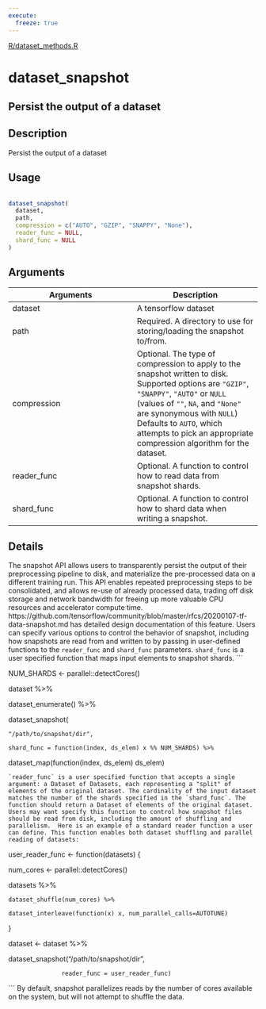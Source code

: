 ```yaml
---
execute:
  freeze: true
---
```


[R/dataset_methods.R](https://github.com/rstudio/tfdatasets//blob/main/R/dataset_methods.R#L1368) 

# dataset_snapshot

## Persist the output of a dataset

## Description
 Persist the output of a dataset 


## Usage
```r
 
dataset_snapshot( 
  dataset, 
  path, 
  compression = c("AUTO", "GZIP", "SNAPPY", "None"), 
  reader_func = NULL, 
  shard_func = NULL 
) 
```

## Arguments
|Arguments|Description|
|---|---|
| dataset | A tensorflow dataset |
| path | Required. A directory to use for storing/loading the snapshot to/from. |
| compression | Optional. The type of compression to apply to the snapshot written to disk. Supported options are `"GZIP"`, `"SNAPPY"`, `"AUTO"` or `NULL` (values of `""`, `NA`, and `"None"` are synonymous with `NULL`) Defaults to `AUTO`, which attempts to pick an appropriate compression algorithm for the dataset. |
| reader_func | Optional. A function to control how to read data from snapshot shards. |
| shard_func | Optional. A function to control how to shard data when writing a snapshot. |

## Details

 The snapshot API allows users to transparently persist the output of their preprocessing pipeline to disk, and materialize the pre-processed data on a different training run.  This API enables repeated preprocessing steps to be consolidated, and allows re-use of already processed data, trading off disk storage and network bandwidth for freeing up more valuable CPU resources and accelerator compute time.  https://github.com/tensorflow/community/blob/master/rfcs/20200107-tf-data-snapshot.md has detailed design documentation of this feature.  Users can specify various options to control the behavior of snapshot, including how snapshots are read from and written to by passing in user-defined functions to the `reader_func` and `shard_func` parameters.  `shard_func` is a user specified function that maps input elements to snapshot shards.  ```

NUM_SHARDS <- parallel::detectCores() 

dataset %>% 

  dataset_enumerate() %>% 

  dataset_snapshot( 

    "/path/to/snapshot/dir", 

    shard_func = function(index, ds_elem) x %% NUM_SHARDS) %>% 

  dataset_map(function(index, ds_elem) ds_elem) 

```  `reader_func` is a user specified function that accepts a single argument: a Dataset of Datasets, each representing a "split" of elements of the original dataset. The cardinality of the input dataset matches the number of the shards specified in the `shard_func`. The function should return a Dataset of elements of the original dataset.  Users may want specify this function to control how snapshot files should be read from disk, including the amount of shuffling and parallelism.  Here is an example of a standard reader function a user can define. This function enables both dataset shuffling and parallel reading of datasets:  ```

user_reader_func <- function(datasets) { 

  num_cores <- parallel::detectCores() 

  datasets %>% 

    dataset_shuffle(num_cores) %>% 

    dataset_interleave(function(x) x, num_parallel_calls=AUTOTUNE) 

} 

 

dataset <- dataset %>% 

  dataset_snapshot("/path/to/snapshot/dir", 

                   reader_func = user_reader_func) 

```  By default, snapshot parallelizes reads by the number of cores available on the system, but will not attempt to shuffle the data. 






